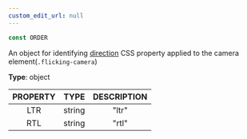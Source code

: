```yaml
---
custom_edit_url: null
---
```


```ts
const ORDER
```

<div>

</div>

An object for identifying [direction](https://developer.mozilla.org/en-US/docs/Web/CSS/direction) CSS property applied to the camera element(`.flicking-camera`)

**Type**: object

|PROPERTY|TYPE|DESCRIPTION|
|:---:|:---:|:---:|
|LTR|string|"ltr"|
|RTL|string|"rtl"|

